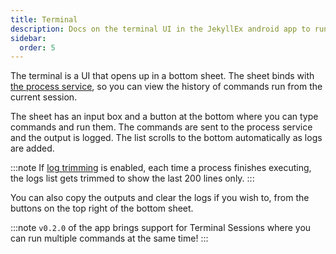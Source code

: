 ```yaml
---
title: Terminal
description: Docs on the terminal UI in the JekyllEx android app to run native commands.
sidebar:
  order: 5
---
```



The terminal is a UI that opens up in a bottom sheet. The sheet binds with [the process service](https://docs.jekyllex.xyz/getting-started/prerequisites#service-to-run-commands), so you can view the history of commands run from the current session.

The sheet has an input box and a button at the bottom where you can type commands and run them. The commands are sent to the process service and the output is logged. The list scrolls to the bottom automatically as logs are added.

:::note
If [log trimming](https://docs.jekyllex.xyz/settings#trim-logs) is enabled, each time a process finishes executing, the logs list gets trimmed to show the last 200 lines only.
:::

You can also copy the outputs and clear the logs if you wish to, from the buttons on the top right of the bottom sheet.

:::note
`v0.2.0` of the app brings support for Terminal Sessions where you can run multiple commands at the same time!
:::

